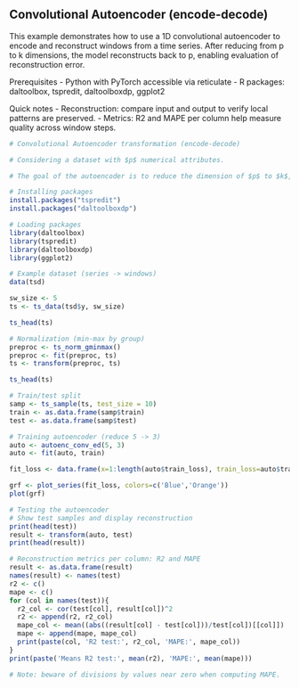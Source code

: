 ## Convolutional Autoencoder (encode-decode)

This example demonstrates how to use a 1D convolutional autoencoder to encode and reconstruct windows from a time series. After reducing from p to k dimensions, the model reconstructs back to p, enabling evaluation of reconstruction error.

Prerequisites
- Python with PyTorch accessible via reticulate
- R packages: daltoolbox, tspredit, daltoolboxdp, ggplot2

Quick notes
- Reconstruction: compare input and output to verify local patterns are preserved.
- Metrics: R2 and MAPE per column help measure quality across window steps.

```r
# Convolutional Autoencoder transformation (encode-decode)

# Considering a dataset with $p$ numerical attributes. 

# The goal of the autoencoder is to reduce the dimension of $p$ to $k$, such that these $k$ attributes are enough to recompose the original $p$ attributes. However, from the $k$ dimensions the data is returned back to $p$ dimensions. The higher the autoencoder quality, the more similar the output is to the input. 

# Installing packages
install.packages("tspredit")
install.packages("daltoolboxdp")
```

```r
# Loading packages
library(daltoolbox)
library(tspredit)
library(daltoolboxdp)
library(ggplot2)
```

```r
# Example dataset (series -> windows) 
data(tsd)

sw_size <- 5
ts <- ts_data(tsd$y, sw_size)

ts_head(ts)
```

```r
# Normalization (min-max by group)
preproc <- ts_norm_gminmax()
preproc <- fit(preproc, ts)
ts <- transform(preproc, ts)

ts_head(ts)
```

```r
# Train/test split
samp <- ts_sample(ts, test_size = 10)
train <- as.data.frame(samp$train)
test <- as.data.frame(samp$test)
```

```r
# Training autoencoder (reduce 5 -> 3)
auto <- autoenc_conv_ed(5, 3)
auto <- fit(auto, train)
```

```r
fit_loss <- data.frame(x=1:length(auto$train_loss), train_loss=auto$train_loss,val_loss=auto$val_loss)

grf <- plot_series(fit_loss, colors=c('Blue','Orange'))
plot(grf)
```

```r
# Testing the autoencoder
# Show test samples and display reconstruction
print(head(test))
result <- transform(auto, test)
print(head(result))
```

```r
# Reconstruction metrics per column: R2 and MAPE
result <- as.data.frame(result)
names(result) <- names(test)
r2 <- c()
mape <- c()
for (col in names(test)){
  r2_col <- cor(test[col], result[col])^2
  r2 <- append(r2, r2_col)
  mape_col <- mean((abs((result[col] - test[col]))/test[col])[[col]])
  mape <- append(mape, mape_col)
  print(paste(col, 'R2 test:', r2_col, 'MAPE:', mape_col))
}
print(paste('Means R2 test:', mean(r2), 'MAPE:', mean(mape)))
```
 
```r
# Note: beware of divisions by values near zero when computing MAPE.
```

